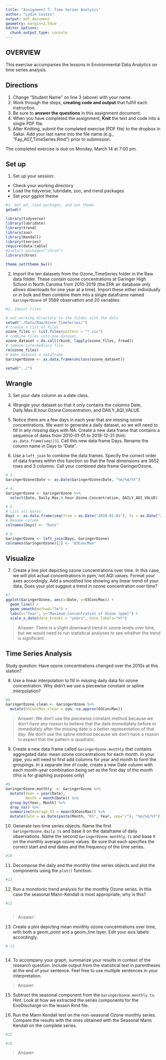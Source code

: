 ```yaml
---
title: "Assignment 7: Time Series Analysis"
author: "Lydie Costes"
output: pdf_document
geometry: margin=2.54cm
editor_options: 
  chunk_output_type: console
---
```


## OVERVIEW

This exercise accompanies the lessons in Environmental Data Analytics on time series analysis. 

## Directions
1. Change "Student Name" on line 3 (above) with your name.
2. Work through the steps, **creating code and output** that fulfill each instruction.
3. Be sure to **answer the questions** in this assignment document.
4. When you have completed the assignment, **Knit** the text and code into a single PDF file.
5. After Knitting, submit the completed exercise (PDF file) to the dropbox in Sakai. Add your last name into the file name (e.g., "Fay_A07_TimeSeries.Rmd") prior to submission.

The completed exercise is due on Monday, March 14 at 7:00 pm.

## Set up 
1. Set up your session:

* Check your working directory
* Load the tidyverse, lubridate, zoo, and trend packages
* Set your ggplot theme

```r
#1. Get wd, load packages, and set theme
getwd()

library(tidyverse)
library(lubridate)
library(trend)
library(zoo)
library(Kendall)
library(tseries)
require(data.table)
#install.packages("chron")
library(chron)

theme_set(theme_bw())

```


2. Import the ten datasets from the Ozone_TimeSeries folder in the Raw data folder. These contain ozone concentrations at Garinger High School in North Carolina from 2010-2019 (the EPA air database only allows downloads for one year at a time). Import these either individually or in bulk and then combine them into a single dataframe named `GaringerOzone` of 3589 observation and 20 variables. 

```r
#2. Import files

# set working directory to the folder with the data
setwd("./Data/Raw/Ozone_TimeSeries/")
# create a list of files
ozone_files <- list.files(pattern = "*.csv")
# combine files into one dataset
ozone_dataset = do.call(rbind, lapply(ozone_files, fread))
# remove intermediary file
rm(ozone_files)
# make dataset a dataframe
GaringerOzone <- as.data.frame(unclass(ozone_dataset))

setwd("../")

```

## Wrangle

3. Set your date column as a date class.

4. Wrangle your dataset so that it only contains the columns Date, Daily.Max.8.hour.Ozone.Concentration, and DAILY_AQI_VALUE. 

5. Notice there are a few days in each year that are missing ozone concentrations. We want to generate a daily dataset, so we will need to fill in any missing days with NA. Create a new data frame that contains a sequence of dates from 2010-01-01 to 2019-12-31 (hint: `as.data.frame(seq())`). Call this new data frame Days. Rename the column name in Days to "Date".

6. Use a `left_join` to combine the data frames. Specify the correct order of data frames within this function so that the final dimensions are 3652 rows and 3 columns. Call your combined data frame GaringerOzone. 

```r
# 3. 
GaringerOzone$Date <- as.Date(GaringerOzone$Date, "%m/%d/%Y")

# 4.
GaringerOzone <- GaringerOzone %>%
  select(Date, Daily.Max.8.hour.Ozone.Concentration, DAILY_AQI_VALUE)

# 5.
# List all dates
Days <- as.data.frame(seq(from = as.Date("2010-01-01"), to = as.Date("2019-12-31"), by = "days"))
# Rename column
colnames(Days) <- "Date"

# 6.
GaringerOzone <- left_join(Days, GaringerOzone)
colnames(GaringerOzone)[2] <- "O3ConcMax"
```

## Visualize

7. Create a line plot depicting ozone concentrations over time. In this case, we will plot actual concentrations in ppm, not AQI values. Format your axes accordingly. Add a smoothed line showing any linear trend of your data. Does your plot suggest a trend in ozone concentration over time?

```r
#7
ggplot(GaringerOzone, aes(x=Date, y=O3ConcMax)) +
  geom_line() +
  geom_smooth(method="lm") +
  labs(x="Year", y="Maximum Concentration of Ozone (ppm)") +
  scale_x_date(date_breaks = "years", date_labels="%Y")

```

>Answer: There is a slight downward trend in ozone levels over time, but we would need to run statistical analyses to see whether the trend is significant.

## Time Series Analysis

Study question: Have ozone concentrations changed over the 2010s at this station? 

8. Use a linear interpolation to fill in missing daily data for ozone concentration. Why didn't we use a piecewise constant or spline interpolation?

```r
#8.
GaringerOzone_clean <- GaringerOzone %>% 
  mutate(O3ConcMax.clean = zoo::na.approx(O3ConcMax))

```

> Answer:  We don't use the piecewise constant method because we don't have any reason to believe that the date immediately before or immediately after the missing date is a better representation of that day. We don't use the spline method because we don't have a reason to expect that the pattern is quadratic.


9. Create a new data frame called `GaringerOzone.monthly` that contains aggregated data: mean ozone concentrations for each month. In your pipe, you will need to first add columns for year and month to form the groupings. In a separate line of code, create a new Date column with each month-year combination being set as the first day of the month (this is for graphing purposes only)

```r
#9.
GaringerOzone.monthly  <- GaringerOzone %>%
  mutate(Year = year(Date),
         Month = month(Date)) %>%
  group_by(Year, Month) %>%
  drop_na() %>%
  summarise(Average_O3 = mean(O3ConcMax)) %>%
  mutate(Date = as.Date(paste(Month, "01", Year, sep="/"), "%m/%d/%Y"))

```


10. Generate two time series objects. Name the first `GaringerOzone.daily.ts` and base it on the dataframe of daily observations. Name the second `GaringerOzone.monthly.ts` and base it on the monthly average ozone values. Be sure that each specifies the correct start and end dates and the frequency of the time series.

```r
#10


```


11. Decompose the daily and the monthly time series objects and plot the components using the `plot()` function.

```r
#11


```


12. Run a monotonic trend analysis for the monthly Ozone series. In this case the seasonal Mann-Kendall is most appropriate; why is this?

```r
#12



```

> Answer:  

13. Create a plot depicting mean monthly ozone concentrations over time, with both a geom_point and a geom_line layer. Edit your axis labels accordingly.

```r
# 13



```

14. To accompany your graph, summarize your results in context of the research question. Include output from the statistical test in parentheses at the end of your sentence. Feel free to use multiple sentences in your interpretation.

> Answer: 

15. Subtract the seasonal component from the `GaringerOzone.monthly.ts`. Hint: Look at how we extracted the series components for the EnoDischarge on the lesson Rmd file.

16. Run the Mann Kendall test on the non-seasonal Ozone monthly series. Compare the results with the ones obtained with the Seasonal Mann Kendall on the complete series.

```r
#15

#16

```

> Answer: 
